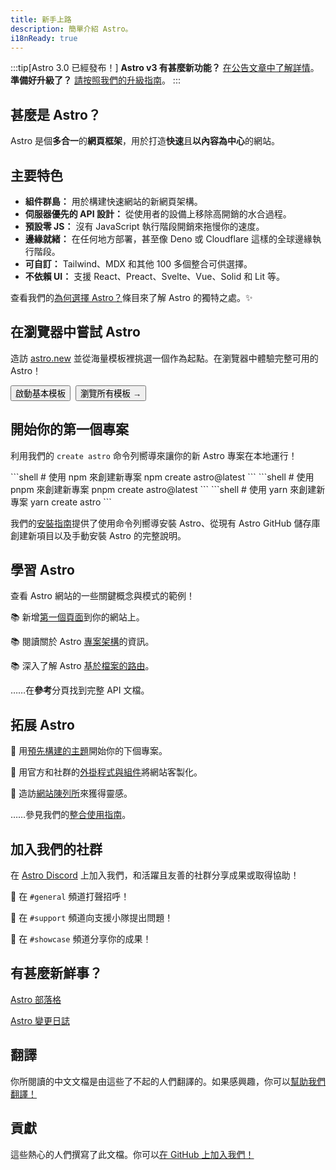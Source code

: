 ```yaml
---
title: 新手上路
description: 簡單介紹 Astro。
i18nReady: true
---
```


:::tip[Astro 3.0 已經發布！]
**Astro v3 有甚麼新功能？** [在公告文章中了解詳情](https://astro.build/blog/astro-3/)。  
**準備好升級了？** [請按照我們的升級指南](/zh-cn/guides/upgrade-to/v3/)。
:::

<h2>甚麼是 Astro？</h2>

Astro 是個**多合一**的**網頁框架**，用於打造**快速**且**以內容為中心**的網站。


## 主要特色
- **組件群島：** 用於構建快速網站的新網頁架構。
- **伺服器優先的 API 設計：** 從使用者的設備上移除高開銷的水合過程。
- **預設零 JS：** 沒有 JavaScript 執行階段開銷來拖慢你的速度。
- **邊緣就緒：** 在任何地方部署，甚至像 Deno 或 Cloudflare 這樣的全球邊緣執行階段。
- **可自訂：** Tailwind、MDX 和其他 100 多個整合可供選擇。
- **不依賴 UI：** 支援 React、Preact、Svelte、Vue、Solid 和 Lit 等。

查看我們的[為何選擇 Astro？](/zh-tw/concepts/why-astro/)條目來了解 Astro 的獨特之處。✨


## 在瀏覽器中嘗試 Astro

造訪 [astro.new](https://astro.new) 並從海量模板裡挑選一個作為起點。在瀏覽器中體驗完整可用的 Astro！

<div style="display: flex; flex-wrap: wrap; gap: 0.5rem;">
  <Button href="https://astro.new/basics?on=stackblitz">啟動基本模板</Button>
  <Button variant="outline" href="https://astro.new/">瀏覽所有模板 →</Button>
</div>


## 開始你的第一個專案

利用我們的 `create astro` 命令列嚮導來讓你的新 Astro 專案在本地運行！

<PackageManagerTabs>
  <Fragment slot="npm">
  ```shell
  # 使用 npm 來創建新專案
  npm create astro@latest
  ```
  </Fragment>
  <Fragment slot="pnpm">
  ```shell
  # 使用 pnpm 來創建新專案
  pnpm create astro@latest
  ```
  </Fragment>
  <Fragment slot="yarn">
  ```shell
  # 使用 yarn 來創建新專案
  yarn create astro
  ```
  </Fragment>
</PackageManagerTabs>

我們的[安裝指南](/zh-tw/install/auto/)提供了使用命令列嚮導安裝 Astro、從現有 Astro GitHub 儲存庫創建新項目以及手動安裝 Astro 的完整說明。


## 學習 Astro

查看 Astro 網站的一些關鍵概念與模式的範例！

📚 新增[第一個頁面](/zh-tw/core-concepts/astro-pages/)到你的網站上。

📚 閱讀關於 Astro [專案架構](/zh-tw/core-concepts/project-structure/)的資訊。

📚 深入了解 Astro [基於檔案的路由](/zh-tw/core-concepts/routing/)。

……在**參考**分頁找到完整 API 文檔。


## 拓展 Astro

🧰 用[預先構建的主題](https://astro.build/themes)開始你的下個專案。

🧰 用官方和社群的[外掛程式與組件](https://astro.build/integrations/)將網站客製化。

🧰 造訪[網站陳列所](https://astro.build/showcase)來獲得靈感。

……參見我們的[整合使用指南](/zh-tw/guides/integrations-guide/)。


## 加入我們的社群

在 [Astro Discord](https://astro.build/chat) 上加入我們，和活躍且友善的社群分享成果或取得協助！

💬 在 `#general` 頻道打聲招呼！

💬 在 `#support` 頻道向支援小隊提出問題！

💬 在 `#showcase` 頻道分享你的成果！


## 有甚麼新鮮事？

[Astro 部落格](https://astro.build/blog/)

[Astro 變更日誌](https://github.com/withastro/astro/blob/main/packages/astro/CHANGELOG.md)


## 翻譯

你所閱讀的中文文檔是由這些了不起的人們翻譯的。如果感興趣，你可以[幫助我們翻譯！](https://github.com/withastro/docs/blob/main/contributor-guides/translating-astro-docs.md)

<TranslatorList githubRepo="withastro/docs" />


## 貢獻

這些熱心的人們撰寫了此文檔。你可以[在 GitHub 上加入我們！](https://github.com/withastro/docs)

<ContributorList githubRepo="withastro/docs" />
